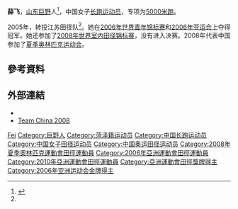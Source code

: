 {{Otheruses|薛飛}}
{{Infobox sportsperson
| name                      = 薛飛
| image                     = 
| image_size                = 
| alt                       = 
| caption                   = 
| real_name                 = 
| native_name               = 
| native_name_lang          = 
| romanizedname             = 
| english_name              = 
| birth_name                = 
| nickname                  = 
| nationality               = {{CHN-1949}}
| national_team             = {{CHN-1949}}
| ethnicity                 = 
| hometown                  = {{CHN-1949}}山東省
| citizenship               = 
| birth_date                = {{Birth date and age|year=1989|month=8|day=8}}
| birth_place               = {{CHN-1949}}山東省菏澤市鉅野縣
| death_date                = 
| death_place               = 
| resting_place             = 
| resting_place_coordinates = 
| monuments                 = 
| residence                 = {{CHN-1949}}江蘇省
| education                 = 
| alma_mater                = 
| occupation                = 
| years_active              = 2001 -
| employer                  = 
| agent                     = 
| height                    = {{height|m=1.64}}
| weight                    = {{weight|kg=45}}
| spouse                    = 
| life_partner              = 
| other_interests           = 
| website                   = 
| module                    = 
| country                   = {{CHN-1949}}
| sport                     = 田徑
| disability                = 
| disability_class          = 
| rank                      = 
| event                     = 中長跑、長跑
| universityteam            = 
| collegeteam               = 
| league                    = 
| league_type               = 
| club                      = 
| team                      = 
| turnedpro                 = 
| partner                   = 
| former_partner            = 
| coach                     = 李秀云（2005年-）
| retired                   = 
| coaching                  = 
| module2                   = 
| worlds                    = 
{{ubl
|'''2006年世界青年田徑錦標賽'''：5000公尺第一名
}}
| regionals                 = 
{{ubl
|'''2006年亞洲運動會'''：5000公尺第一名
|'''2009年亞洲田徑錦標賽'''：5000公尺第一名
|'''2010年亞洲運動會'''：5000公尺第七名
}}
| nationals                 = 
{{ubl
|'''2006年中國全國室內田徑錦標賽北京站女子組'''：1500公尺第1名
|'''2006年中國全國青年越野錦標賽女子組'''：4公里越野第1名
|'''2006年中國全國青年越野錦標賽女子組'''：6公里越野第1名
|'''2006年中國全國田徑錦標賽女子組'''：5000公尺第1名
|'''2007年中國全國青年越野錦標賽女子組'''：4公里越野第1名
|'''2007年中國全國青年越野錦標賽女子組'''：6公里越野第1名
|'''2007年中國全國大學生運動會女子組'''：5000公尺第1名
|'''2007年中國全國田徑冠軍賽女子組'''：10000公尺第1名
|'''2007年中國城市運動會女子組'''：5000公尺第1名
|'''2007年中國城市運動會女子組'''：10000公尺第23名
|'''2008年中國田徑公開賽女子組'''：5000公尺第1名
|'''2009年中國全國田徑錦標賽女子組'''：1500公尺第1名
|'''2009年中國全國運動會女子組'''：1500公尺第1名
|'''2009年中國全國運動會女子組'''：5000公尺第1名
|'''2010年中國全國田徑錦標賽女子組'''：5000公尺第1名
|'''2011年中國全國越野錦標賽女子組'''：4公里越野第41名
|'''2011年中國全國田徑錦標賽女子組'''：1500公尺第1名
|'''2011年中國全國田徑錦標賽女子組'''：5000公尺第1名
|'''2012年中國全國室內田徑錦標賽南京站女子組'''：1500公尺第1名
|'''2012年中國全國越野錦標賽女子組'''：8公里越野第9名
|'''2012年中國全國越野錦標賽女子組'''：4公里越野第12名
|'''2013年中國全國室內田徑錦標賽南京站女子組'''：1500公尺第5名
|'''2013年中國全國越野錦標賽女子組'''：4公里越野第9名
|'''2013年中國全國運動會女子組'''：5000公尺第3名
}}
| olympics                  = 
{{ubl
|'''2008年夏季奧林匹克運動會'''：5000公尺第13名
}}
| paralympics               = 
| highestranking            = 
| pb                        = 
{{ubl
|'''800公尺'''：2分12.52秒 （2005年）
|'''1500公尺'''：4分08.87秒 （2008年）
|'''3000公尺'''：9分03.67秒 （2008年）
|'''5000公尺'''：15分02.73秒 （2007年）
|'''10000公尺'''：32分29.12秒 （2007年）
}}
| medaltemplates            = 
{{MedalCountry|{{CHN-1949}}}}
{{MedalSport|女子田徑}}
{{MedalCompetition|世界青年田徑錦標賽}}
{{MedalGold|2006年中國北京市|5000公尺}}
{{MedalCompetition|亞洲運動會}}
{{MedalGold|2006年卡達多哈|5000公尺}}
{{MedalCompetition|亞洲田徑錦標賽}}
{{MedalGold|2009年中國廣東省廣州市|5000公尺}}
| show-medals               = 
| module3                   = 
| updated                   = 2016年9月25日
}}
'''薛飞'''{{BD|1989年|8月8日||}}，[[山东省|山东]][[巨野县|巨野]]人<ref name="a1">{{Cite web |url=http://sports.sohu.com/20091022/n267638722.shtml |title=20岁小将薛飞5000米夺冠 参加比赛冠军从未旁落 |accessdate=2015-02-17 |author=记者：付智勇 |date=2009年10月22日 |work= |publisher=搜狐网，来源：现代快报 |language=Zh-hans |archive-date=2015-02-16 |archive-url=https://web.archive.org/web/20150216193926/http://sports.sohu.com/20091022/n267638722.shtml |dead-url=no }}</ref>，中国女子[[长跑运动员|长跑运动员]]，专项为[[5000米跑|5000米跑]]。

2005年，转投江苏田径队<ref name="a1"/>。她在[[2006年世界青年锦标赛|2006年世界青年锦标赛]]和[[2006年亚运会|2006年亚运会]]上夺得冠军。她还参加了[[2008年世界室内田径锦标赛|2008年世界室内田径锦标赛]]，没有进入决赛。2008年代表中国参加了[[2008年夏季奥林匹克运动会|夏季奥林匹克运动会]]。

== 參考資料 ==
{{Reflist}}

== 外部連結 ==
* {{IAAF name|223499}}
* [http://2008teamchina.olympic.cn/index.php/personview/personsen/615 Team China 2008] {{Wayback|url=http://2008teamchina.olympic.cn/index.php/personview/personsen/615 |date=20120312064609 }}

{{亚洲运动会田径比赛女子5000米冠军}}

{{Authority control}}
{{DEFAULTSORT:Xue, Fei}}
[[Category:薛姓|Fei]]
[[Category:巨野人|Category:巨野人]]
[[Category:菏泽籍运动员|Category:菏泽籍运动员]]
[[Category:中国长跑运动员|Category:中国长跑运动员]]
[[Category:中国女子田径运动员|Category:中国女子田径运动员]]
[[Category:中国奥运田径运动员|Category:中国奥运田径运动员]]
[[Category:2008年夏季奧林匹克運動會田徑運動員|Category:2008年夏季奧林匹克運動會田徑運動員]]
[[Category:2006年亞洲運動會田徑運動員|Category:2006年亞洲運動會田徑運動員]]
[[Category:2010年亞洲運動會田徑運動員|Category:2010年亞洲運動會田徑運動員]]
[[Category:亞洲運動會田徑獎牌得主|Category:亞洲運動會田徑獎牌得主]]
[[Category:2006年亚洲运动会金牌得主|Category:2006年亚洲运动会金牌得主]]